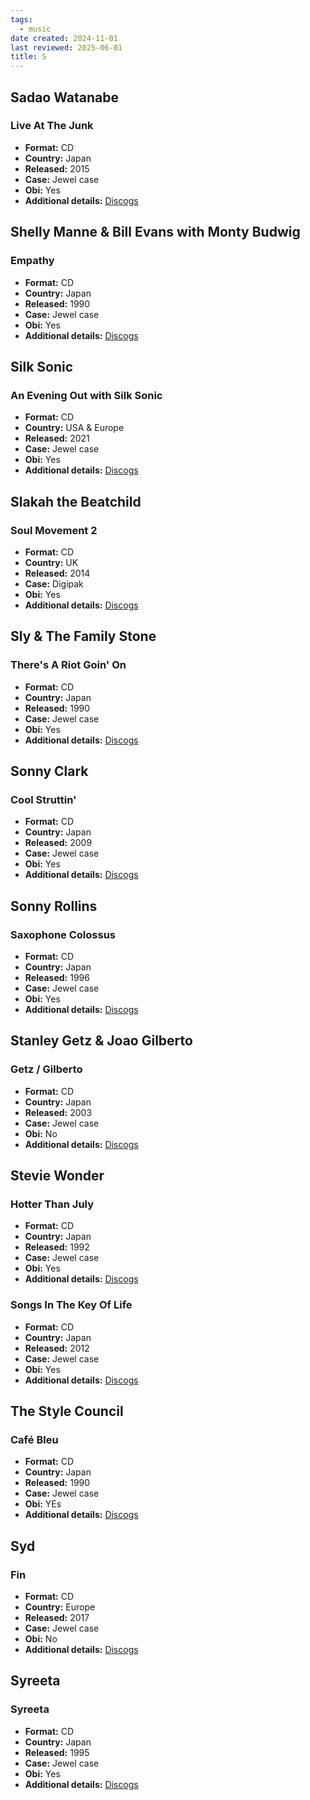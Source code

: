 ```yaml
---
tags:
  - music
date created: 2024-11-01
last reviewed: 2025-06-01
title: S
---
```


## Sadao Watanabe

### Live At The Junk

- **Format:** CD
- **Country:** Japan
- **Released:** 2015
- **Case:** Jewel case
- **Obi:** Yes
- **Additional details:** [Discogs](https://www.discogs.com/release/7826633-Sadao-Watanabe-Live-At-The-Junk)

## Shelly Manne & Bill Evans with Monty Budwig

### Empathy

- **Format:** CD
- **Country:** Japan
- **Released:** 1990
- **Case:** Jewel case
- **Obi:** Yes
- **Additional details:** [Discogs](https://www.discogs.com/release/11429214-Shelly-Manne-Bill-Evans-With-Monty-Budwig-Empathy)

## Silk Sonic

### An Evening Out with Silk Sonic

- **Format:** CD
- **Country:** USA & Europe
- **Released:** 2021
- **Case:** Jewel case
- **Obi:** Yes
- **Additional details:** [Discogs](https://www.discogs.com/release/20934163-Silk-Sonic-An-Evening-With-Silk-Sonic)

## Slakah the Beatchild

### Soul Movement 2

- **Format:** CD
- **Country:** UK
- **Released:** 2014
- **Case:**  Digipak
- **Obi:** Yes
- **Additional details:** [Discogs](https://www.discogs.com/release/6956861-Slakah-the-Beatchild-Soul-Movement-2)

## Sly & The Family Stone

### There's A Riot Goin' On

- **Format:** CD
- **Country:** Japan
- **Released:** 1990
- **Case:** Jewel case
- **Obi:** Yes
- **Additional details:** [Discogs](https://www.discogs.com/release/9124062-Sly-The-Family-Stone-Theres-A-Riot-Goin-On)

## Sonny Clark

### Cool Struttin'

- **Format:** CD
- **Country:** Japan
- **Released:** 2009
- **Case:** Jewel case
- **Obi:** Yes
- **Additional details:** [Discogs](https://www.discogs.com/release/12079145-Sonny-Clark-Cool-Struttin)

## Sonny Rollins

### Saxophone Colossus

- **Format:** CD
- **Country:** Japan
- **Released:** 1996
- **Case:** Jewel case
- **Obi:** Yes
- **Additional details:** [Discogs](https://www.discogs.com/release/6378060-Sonny-Rollins-Saxophone-Colossus)

## Stanley Getz & Joao Gilberto

### Getz / Gilberto

- **Format:** CD
- **Country:** Japan
- **Released:** 2003
- **Case:** Jewel case
- **Obi:** No
- **Additional details:** [Discogs](https://www.discogs.com/release/8401693-Stan-Getz-Joao-Gilberto-Featuring-Antonio-Carlos-Jobim-Getz-Gilberto)

## Stevie Wonder

### Hotter Than July

- **Format:** CD
- **Country:** Japan
- **Released:** 1992
- **Case:** Jewel case
- **Obi:** Yes
- **Additional details:** [Discogs](https://www.discogs.com/release/6803149-Stevie-Wonder-%E3%82%B9%E3%83%86%E3%82%A3%E3%83%BC%E3%83%B4%E3%82%A3%E3%83%BC%E3%83%AF%E3%83%B3%E3%83%80%E3%83%BC-Hotter-Than-July-%E3%83%9B%E3%83%83%E3%82%BF%E3%83%BC%E3%82%B6%E3%83%B3%E3%82%B8%E3%83%A5%E3%83%A9%E3%82%A4)

### Songs In The Key Of Life

- **Format:** CD 
- **Country:** Japan
- **Released:** 2012
- **Case:** Jewel case
- **Obi:** Yes
- **Additional details:** [Discogs](https://www.discogs.com/release/4741223-Stevie-Wonder-Songs-In-The-Key-Of-Life)

## The Style Council

### Café Bleu

- **Format:** CD
- **Country:** Japan
- **Released:** 1990
- **Case:** Jewel case
- **Obi:** YEs
- **Additional details:** [Discogs](https://www.discogs.com/release/6938400-The-Style-Council-Caf%C3%A9-Bleu)

## Syd

### Fin

- **Format:** CD
- **Country:** Europe
- **Released:** 2017
- **Case:** Jewel case
- **Obi:** No
- **Additional details:** [Discogs](https://www.discogs.com/release/9889217-Syd-Fin)

## Syreeta

### Syreeta

- **Format:** CD
- **Country:** Japan
- **Released:** 1995
- **Case:** Jewel case
- **Obi:** Yes
- **Additional details:** [Discogs](https://www.discogs.com/release/4274561-Syreeta-Syreeta)

